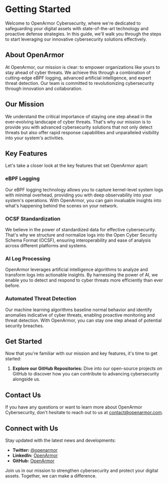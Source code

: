 # Getting Started

Welcome to OpenArmor Cybersecurity, where we're dedicated to safeguarding your digital assets with state-of-the-art technology and proactive defense strategies. In this guide, we'll walk you through the steps to start leveraging our innovative cybersecurity solutions effectively.

## About OpenArmor

At OpenArmor, our mission is clear: to empower organizations like yours to stay ahead of cyber threats. We achieve this through a combination of cutting-edge eBPF logging, advanced artificial intelligence, and expert threat detection. Our team is committed to revolutionizing cybersecurity through innovation and collaboration.

## Our Mission

We understand the critical importance of staying one step ahead in the ever-evolving landscape of cyber threats. That's why our mission is to provide you with advanced cybersecurity solutions that not only detect threats but also offer rapid response capabilities and unparalleled visibility into your system's activities.

## Key Features

Let's take a closer look at the key features that set OpenArmor apart:

### eBPF Logging

Our eBPF logging technology allows you to capture kernel-level system logs with minimal overhead, providing you with deep observability into your system's operations. With OpenArmor, you can gain invaluable insights into what's happening behind the scenes on your network.

### OCSF Standardization

We believe in the power of standardized data for effective cybersecurity. That's why we structure and normalize logs into the Open Cyber Security Schema Format (OCSF), ensuring interoperability and ease of analysis across different platforms and systems.

### AI Log Processing

OpenArmor leverages artificial intelligence algorithms to analyze and transform logs into actionable insights. By harnessing the power of AI, we enable you to detect and respond to cyber threats more efficiently than ever before.

### Automated Threat Detection

Our machine learning algorithms baseline normal behavior and identify anomalies indicative of cyber threats, enabling proactive monitoring and threat detection. With OpenArmor, you can stay one step ahead of potential security breaches.

## Get Started

Now that you're familiar with our mission and key features, it's time to get started:

1. **Explore our GitHub Repositories:** Dive into our open-source projects on GitHub to discover how you can contribute to advancing cybersecurity alongside us.

## Contact Us

If you have any questions or want to learn more about OpenArmor Cybersecurity, don't hesitate to reach out to us at [contact@openarmor.com](mailto:contact@openarmor.com).

## Connect with Us

Stay updated with the latest news and developments:

- **Twitter:** [@openarmor](https://twitter.com/openarmor)
- **LinkedIn:** [OpenArmor](https://www.linkedin.com/company/openarmor)
- **GitHub:** [OpenArmor](https://github.com/openarmor)

Join us in our mission to strengthen cybersecurity and protect your digital assets. Together, we can make a difference.
